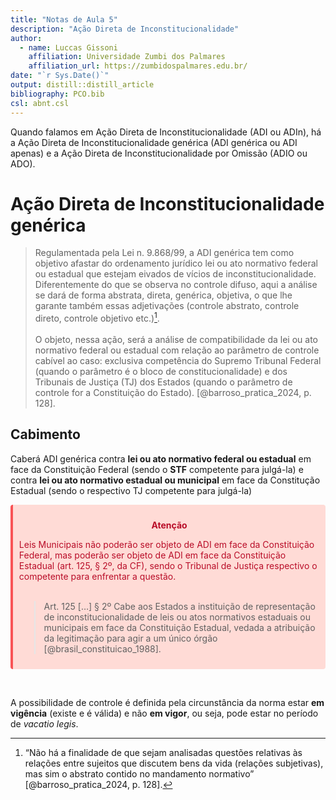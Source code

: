 ```yaml
---
title: "Notas de Aula 5"
description: "Ação Direta de Inconstitucionalidade"
author: 
  - name: Luccas Gissoni
    affiliation: Universidade Zumbi dos Palmares
    affiliation_url: https://zumbidospalmares.edu.br/
date: "`r Sys.Date()`"
output: distill::distill_article
bibliography: PCO.bib
csl: abnt.csl
---
```


Quando falamos em Ação Direta de Inconstitucionalidade (ADI ou ADIn), há a Ação Direta de Inconstitucionalidade genérica (ADI genérica ou ADI apenas) e a Ação Direta de Inconstitucionalidade por Omissão (ADIO ou ADO).

# Ação Direta de Inconstitucionalidade genérica

> Regulamentada pela Lei n. 9.868/99, a ADI genérica tem como objetivo afastar do ordenamento jurídico lei ou ato normativo federal ou estadual que estejam eivados de vícios de inconstitucionalidade. Diferentemente do que se observa no controle difuso, aqui a análise se dará de forma abstrata, direta, genérica, objetiva, o que lhe garante também essas adjetivações (controle abstrato, controle direto, controle objetivo etc.)[^1].
<br><br>
O objeto, nessa ação, será a análise de compatibilidade da lei ou ato normativo federal ou estadual com relação ao parâmetro de controle cabível ao caso: exclusiva competência do Supremo Tribunal Federal (quando o parâmetro é o bloco de constitucionalidade) e dos Tribunais de Justiça (TJ) dos Estados (quando o parâmetro de controle for a Constituição do Estado). [@barroso_pratica_2024, p. 128].

[^1]: "Não há a finalidade de que sejam analisadas questões relativas às relações entre sujeitos que discutem bens da vida (relações subjetivas), mas sim o abstrato contido no mandamento normativo" [@barroso_pratica_2024, p. 128].

## Cabimento

Caberá ADI genérica contra **lei ou ato normativo federal ou estadual** em face da Constituição Federal (sendo o **STF** competente para julgá-la) e contra **lei ou ato normativo estadual ou municipal** em face da Constitução Estadual (sendo o respectivo TJ competente para julgá-la)

<div class="warning" style='background-color: rgb(255, 219, 214); color: rgb(185, 13, 40); border-left: solid rgb(249, 83, 85) 4px; border-radius: 4px; padding:0.7em;'>
<span>
<p style='margin-top:1em; text-align:center'>
<b>Atenção</b></p>
<p style='margin-left:1em;'>
Leis Municipais não poderão ser objeto de ADI em face da Constituição Federal, mas poderão ser objeto de ADI em face da Constituição Estadual (art. 125, § 2º, da CF), sendo o Tribunal de Justiça respectivo o competente para enfrentar a questão.
<br><br>

> Art. 125 [...]
§ 2º Cabe aos Estados a instituição de representação de inconstitucionalidade de leis ou atos normativos estaduais ou municipais em face da Constituição Estadual, vedada a atribuição da legitimação para agir a um único órgão [@brasil_constituicao_1988]. 

</p></span>
</div><br>

A possibilidade de controle é definida pela circunstância da norma estar **em vigência** (existe e é válida) e não **em vigor**, ou seja, pode estar no período de *vacatio legis*.